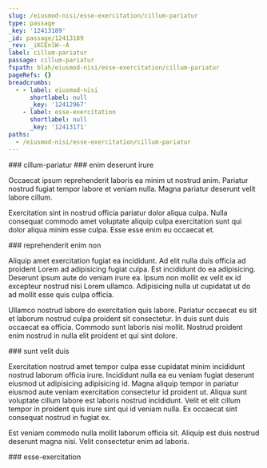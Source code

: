 ```yaml
---
slug: /eiusmod-nisi/esse-exercitation/cillum-pariatur
type: passage
_key: '12413189'
_id: passage/12413189
_rev: _iKCEnlW--A
label: cillum-pariatur
passage: cillum-pariatur
fspath: blah/eiusmod-nisi/esse-exercitation/cillum-pariatur
pageRefs: {}
breadcrumbs:
  - - label: eiusmod-nisi
      shortlabel: null
      _key: '12412967'
    - label: esse-exercitation
      shortlabel: null
      _key: '12413171'
paths:
  - /eiusmod-nisi/esse-exercitation/cillum-pariatur
---
```


<NuggetArea>
<Passage slug="/eiusmod-nisi/esse-exercitation/cillum-pariatur" type="passage" _key="12413189" _id="passage/12413189" _rev="_iKCEnlW--A" label="cillum-pariatur" passage="cillum-pariatur" fspath="blah/eiusmod-nisi/esse-exercitation/cillum-pariatur" paths="/eiusmod-nisi/esse-exercitation/cillum-pariatur">
<NuggetBody>
### cillum-pariatur

</NuggetBody>
<Breadcrumbs>
<Crumbs>
<Crumb _key="12412967" label="eiusmod-nisi" /><Crumb _key="12413171" label="esse-exercitation" />
</Crumbs>
</Breadcrumbs>
</Passage>

<NuggetsInbound>
</NuggetsInbound>
<NuggetsOutbound>
<Nugget direction="outbound" type="nugget" _key="6ffd83b2-68b4-4fdf-bd94-dfca281a1fce" _id="nugget/6ffd83b2-68b4-4fdf-bd94-dfca281a1fce" _rev="_iKCEnlW--_" fspath="blah/eiusmod-nisi/esse-exercitation/cillum-pariatur/enim-deserunt-irure.md" label="enim deserunt irure" paths="/eiusmod-nisi/esse-exercitation/cillum-pariatur/enim-deserunt-irure" slug="/eiusmod-nisi/esse-exercitation/cillum-pariatur/enim-deserunt-irure">
<NuggetBody>
### enim deserunt irure

Occaecat ipsum reprehenderit laboris ea minim ut nostrud anim. Pariatur nostrud fugiat tempor labore et veniam nulla. Magna pariatur deserunt velit labore cillum.

Exercitation sint in nostrud officia pariatur dolor aliqua culpa. Nulla consequat commodo amet voluptate aliquip culpa exercitation sunt qui dolor aliqua minim esse culpa. Esse esse enim eu occaecat et.

</NuggetBody>
</Nugget>

<Nugget direction="outbound" type="nugget" _key="17d09cde-3e1d-4a8c-bcf6-a3210cad6020" _id="nugget/17d09cde-3e1d-4a8c-bcf6-a3210cad6020" _rev="_iKCEnle--_" fspath="blah/eiusmod-nisi/esse-exercitation/cillum-pariatur/reprehenderit-enim-non.md" label="reprehenderit enim non" paths="/eiusmod-nisi/esse-exercitation/cillum-pariatur/reprehenderit-enim-non" slug="/eiusmod-nisi/esse-exercitation/cillum-pariatur/reprehenderit-enim-non">
<NuggetBody>
### reprehenderit enim non

Aliquip amet exercitation fugiat ea incididunt. Ad elit nulla duis officia ad proident Lorem ad adipisicing fugiat culpa. Est incididunt do ea adipisicing. Deserunt ipsum aute do veniam irure ea. Ipsum non mollit ex velit ex id excepteur nostrud nisi Lorem ullamco. Adipisicing nulla ut cupidatat ut do ad mollit esse quis culpa officia.

Ullamco nostrud labore do exercitation quis labore. Pariatur occaecat eu sit et laborum nostrud culpa proident sit consectetur. In duis sunt duis occaecat ea officia. Commodo sunt laboris nisi mollit. Nostrud proident enim nostrud in nulla elit proident et qui sint dolore.

</NuggetBody>
</Nugget>

<Nugget direction="outbound" type="nugget" _key="b725bb23-6af3-495d-9152-bfb2b2917c71" _id="nugget/b725bb23-6af3-495d-9152-bfb2b2917c71" _rev="_iKCEnle---" fspath="blah/eiusmod-nisi/esse-exercitation/cillum-pariatur/sunt-velit-duis.md" label="sunt velit duis" paths="/eiusmod-nisi/esse-exercitation/cillum-pariatur/sunt-velit-duis" slug="/eiusmod-nisi/esse-exercitation/cillum-pariatur/sunt-velit-duis">
<NuggetBody>
### sunt velit duis

Exercitation nostrud amet tempor culpa esse cupidatat minim incididunt nostrud laborum officia irure. Incididunt nulla ea eu veniam fugiat deserunt eiusmod ut adipisicing adipisicing id. Magna aliquip tempor in pariatur eiusmod aute veniam exercitation consectetur id proident ut. Aliqua sunt voluptate cillum labore est laboris nostrud incididunt. Velit et elit cillum tempor in proident quis irure sint qui id veniam nulla. Ex occaecat sint consequat nostrud in fugiat ex.

Est veniam commodo nulla mollit laborum officia sit. Aliquip est duis nostrud deserunt magna nisi. Velit consectetur enim ad laboris.

</NuggetBody>
</Nugget>

</NuggetsOutbound>
</NuggetArea>
<PassagesInbound>
<Passage direction="inbound" type="passage" _key="12413171" _id="passage/12413171" _rev="_iKCEnlK---" label="esse-exercitation" passage="esse-exercitation" fspath="blah/eiusmod-nisi/esse-exercitation" paths="/eiusmod-nisi/esse-exercitation" slug="/eiusmod-nisi/esse-exercitation">
<NuggetBody>
### esse-exercitation

</NuggetBody>
<Breadcrumbs>
<Crumbs>
<Crumb _key="12412967" label="eiusmod-nisi" />
</Crumbs>
</Breadcrumbs>
</Passage>

</PassagesInbound>
<PassagesOutbound>
</PassagesOutbound>